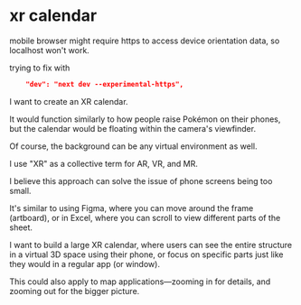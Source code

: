 # xr calendar

mobile browser might require https to access device orientation data, so localhost won't work.

trying to fix with

```json
    "dev": "next dev --experimental-https",
```

I want to create an XR calendar.

It would function similarly to how people raise Pokémon on their phones, but the calendar would be floating within the camera's viewfinder.

Of course, the background can be any virtual environment as well.

I use "XR" as a collective term for AR, VR, and MR.

I believe this approach can solve the issue of phone screens being too small.

It's similar to using Figma, where you can move around the frame (artboard), or in Excel, where you can scroll to view different parts of the sheet.

I want to build a large XR calendar, where users can see the entire structure in a virtual 3D space using their phone, or focus on specific parts just like they would in a regular app (or window).

This could also apply to map applications—zooming in for details, and zooming out for the bigger picture.

